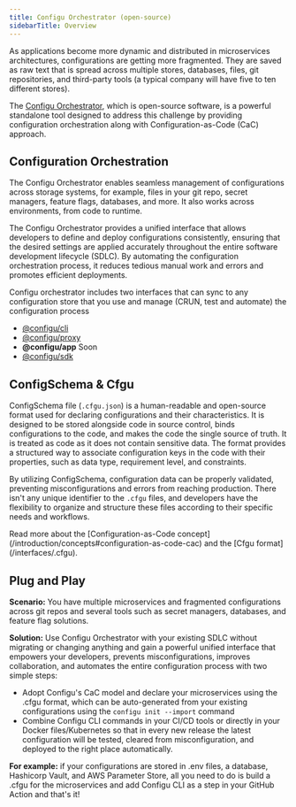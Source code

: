 ```yaml
---
title: Configu Orchestrator (open-source)
sidebarTitle: Overview
---
```


As applications become more dynamic and distributed in microservices architectures, configurations are getting more fragmented.
They are saved as raw text that is spread across multiple stores, databases, files, git repositories, and third-party tools (a typical company will have five to ten different stores).

The [Configu Orchestrator](https://github.com/configu/configu), which is open-source software, is a powerful standalone tool designed to address this challenge by providing configuration orchestration along with Configuration-as-Code (CaC) approach.

## Configuration Orchestration

The Configu Orchestrator enables seamless management of configurations across storage systems, for example, files in your git repo, secret managers, feature flags, databases, and more.
It also works across environments, from code to runtime.

The Configu Orchestrator provides a unified interface that allows developers to define and deploy configurations consistently, ensuring that the desired settings are applied accurately throughout the entire software development lifecycle (SDLC).
By automating the configuration orchestration process, it reduces tedious manual work and errors and promotes efficient deployments.

Configu orchestrator includes two interfaces that can sync to any configuration store that you use and manage (CRUN, test and automate) the configuration process

- [@configu/cli](/interfaces/cli/overview)
- [@configu/proxy](/interfaces/proxy/overview)
- **@configu/app** Soon
- [@configu/sdk](/interfaces/sdk/overview)

## ConfigSchema & Cfgu

ConfigSchema file (`.cfgu.json`) is a human-readable and open-source format used for declaring configurations and their characteristics.
It is designed to be stored alongside code in source control, binds configurations to the code, and makes the code the single source of truth.
It is treated as code as it does not contain sensitive data.
The format provides a structured way to associate configuration keys in the code with their properties, such as data type, requirement level, and constraints.

By utilizing ConfigSchema, configuration data can be properly validated, preventing misconfigurations and errors
from reaching production. There isn't any unique identifier to the `.cfgu` files, and developers have the flexibility to organize and structure these files according to
their specific needs and workflows.

<Tip>
  Read more about the [Configuration-as-Code concept](/introduction/concepts#configuration-as-code-cac) and the [Cfgu
  format](/interfaces/.cfgu).
</Tip>

## Plug and Play

**Scenario:** You have multiple microservices and fragmented configurations across git repos and several tools such as secret managers, databases, and feature flag solutions.

**Solution:** Use Configu Orchestrator with your existing SDLC without migrating or changing anything and gain a powerful unified interface that empowers your developers, prevents misconfigurations, improves collaboration, and automates the entire configuration process with two simple steps:

- Adopt Configu's CaC model and declare your microservices using the .cfgu format, which can be auto-generated from your existing configurations using the `configu init --import` command
- Combine Configu CLI commands in your CI/CD tools or directly in your Docker files/Kubernetes so that in every new release the latest configuration will be tested, cleared from misconfiguration, and deployed to the right place automatically.

**For example:** if your configurations are stored in .env files, a database, Hashicorp Vault, and AWS Parameter Store, all you need to do is build a .cfgu for the microservices and add Configu CLI as a step in your GitHub Action and that's it!
